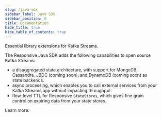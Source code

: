 ```yaml
---
slug: /java-sdk
sidebar_label: Java SDK
sidebar_position: 0
title: Documentation
hide_title: true
hide_table_of_contents: true
---
```



<div className={'flex flex-col text-center items-center text-4xl font-heading'}>
    Essential library extensions for Kafka Streams<span className={'text-orange-500'}>.</span>
</div>

The Responsive Java SDK adds the following capabilities to open source Kafka Streams:

* a disaggregated state architecture, with support for MongoDB, Cassandra, JBDC (coming soon), and DynamoDB (coming soon) as state backends.
* async processing, which enables you to call external services from your Kafka Streams app without impacting throughput.
* Row-level TTL for Responsive `StateStores`, which gives fine grain control on expiring data from your state stores.

Learn more:

<DocCardList />